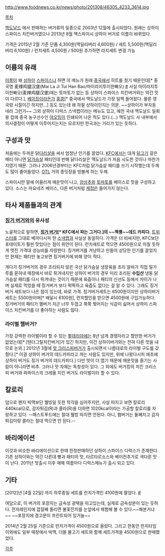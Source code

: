 http://www.foodnews.co.kr/news/photo/201308/46305_4233_3614.jpg

[[목차]]

[[맥도날드]] 에서 판매하는 버거류의 일종으로 2003년 12월에 출시되었다. 원래는 상하이 스파이스 치킨버거였으나 2013년 8월 맥스파이시 상하이 버거로 이름이 바뀌었다. 

가격은 2015년 2월 기준 단품 4,300원(맥딜리버리 4,600원) / 세트 5,500원(맥딜리버리 6,100원) / 런치세트 4,500원 / 500원 추가하면 라지세트 변경 가능



== 이름의 유래 ==
[[이름]]이 왜 [[상하이]] [[스파이스]]냐 하면 이 메뉴가 원래 [[중국]]에서 히트를 쳤기 때문인데[* 중국명 麦辣鸡腿汉堡(Mai La Ji Tui Han Bao/마이라지투이한빠오) [http://blog.naver.com/PostView.nhn?blogId=tiantiantalk&logNo=80179309962 #] 사실 마이라지투이한빠오(麦辣鸡腿汉堡)에는 토마토가 없는 등 상하이 스파이스 치킨버거와는 약간 맛이 다르다.], [[베이징]]이라든가 [[홍콩]][* 중국에서 맥도날드가 가장 일찍 들어왔다. 물론 영국령 시절이긴 하지만...] 등도 있는데 왜 하필 상하이인지는 의문. ~~상하이가 부자동네라 그런가~~ 그외 상하이 디럭스 스낵랩이라는 메뉴도 있고, 예전 국내 맥도날드 일회용 컵에 중국 농구선수인 [[야오밍]]이 인쇄되어 나온 적도 있다.(...) 맥도날드 사 내부에서 의사결정이 어떻게 이루어지는지는 모르지만 한국과는 거리가 있는 듯하다.

== 구성과 맛 ==
처음에는 두꺼운 닭[[다리]]살을 써서 엄청난 인기를 끌었다. [[KFC]]에서는 대개 [[닭고기]] 갈은 패티 아니면 [[닭가슴살]] 패티인데 반해 닭다리살은 맥도날드가 처음 시도한 것이나 마찬가지였기 때문. 그러나 2006년경부터는 KFC처럼 닭가슴살 패티를 쓰기 시작했는데 두께도 많이 줄어들었다. [[OTL]] 거의 종잇장을 방불케 하는 두께. 

스파이시란 말에 어울리게 매운맛이 나고, [[양상추]]와 [[토마토]]를 베이스로 맛을 구성하고 있다. 소스는 마요네즈 베이스, 다른 버거처럼 [[케첩]]은 들어가지 않는다. 
== 타사 제품들과의 관계 ==
=== [[징거 버거]]와의 유사성 ===
노골적으로 말하면, '''[[징거 버거]][* KFC에서 파는 그거다.]의 ~~짝퉁~~데드 카피다.''' [[트위스터]]를 그대로 베끼다시피 한 [[스낵랩]]과 사실상 동일하다. 가격은 더 비싸지만, KFC보단 포테이토가 훨씬 맛있다는 점이 위안이 된다. 런치세트로 먹으면 4500원으로 미칠 듯하게 멋진 가격대 성능비를 자랑한다. 징거버거를 겨냥하고 만들어 상당한 인기를 끌었지만 현재는 패티만 놓고보면 징거버거에 비해 양이 적다.

게다가 징거버거의 경우 조리되지 않은 국산 닭가슴살 냉장육을 조리 알바가 직접 밀가루를 묻혀내 매장에서 바로 튀겨내지만 상하이 버거의 경우 미리 조리된 '''수입산''' 냉동 닭가슴살 패티를 다시 튀겨내는 것이기 때문에 육즙이나 패티의 신선도 등에서 차이가 나며 실제로 먹었을 때 징거버거 보다 퍽퍽하고 육즙도 없다는 걸 알 수 있다. 그래도 징거버거 세트보다 나은 점이 있는데, 바로 가격. 징거버거세트는 6500원이지만 상하이버거세트는 5500원이며[* 배달시 6100원], 런치할인을 받으면 4500원에 구입가능하다. 징거버거의 패티가 햄버거 치곤 너무 두껍고 쭉쭉 찢어지는 식감이 싫어서 상하이 스파이스 치킨버거를 더 좋아하는 사람도 많다.

=== 라이벌 햄버거? ===
가장 강력한 라이벌이라 할 수 있는 [[롯데리아]]에는 8년 넘게 경쟁자라고 할만한 버거가 없었는데[* [텐더그릴치킨버거]가 있긴 하지만, 이건 상하이버거와는 전혀 다른 맛을 내므로 논외.] 2012년 3월에 [[핫 크리스피버거]]가 출시되면서 나름대로의 라이벌 구도를 갖췄다.[* 이걸 상하이 버거의 데드카피라고 까는 사람도 있지만, 위에 나왔다시피 애초에 상하이 버거도 징거 버거의 데드카피다.] 다만 맛이 더 맵기 때문에 매운맛을 즐기는 사람이 아니라면 비추. 그러나 맛 자체는 독창성이 있다.
그 외에도 버거킹의 치킨 크리스피 버거와 파파이스의 크레올 치킨 버거도 라이벌이라 할 수 있다.

== 칼로리 ==
덤으로 왠지 빅맥보단 웰빙일 듯한 착각을 심어주지만, 사실 따지고 보면 칼로리 440kcal으로, 감자튀김(R)과 콜라(R)을 더하면 1020kcal이라는 가공할 칼로리를 자랑하고 있다. --패스트푸드에는 절대 웰빙 따지면 안된다. 아니, 햄버거는 둘째치고 감자튀김이랑 콜라는 절대 먹으면 안 된다.--

== 바리에이션 ==
이것과 비슷한 바리에이션으로 한때 한정판매하던 상하이 스파이스 디럭스가 존재한다. 기존 상하이와는 약간 다른데
빵과 패티의 맛, 타르타르소스와 베이컨추가로 색다른 맛이 난다. 2011년 첫출시 이후 매해 여름마다 디럭스메뉴가 출시 되고 있다.
== 기타 ==
[2012]년 [4월 22일] 까지 하루종일 세트를 런치가격인 4100원에 팔았다. [http://news.kukinews.com/article/view.asp?page=1&gCode=hel&arcid=1331560084&code=14131201 #]

여담으로, 이 버거의 포장지는 금속성 광택을 띠고있는데, 실제로 금속성분이 있는 듯하다. 전자레인지에 껍질째 돌리면 불꽃잔치를 눈앞에서 체험해 볼 수 있다.~~해본거냐~~ ~~포장지에 경고문이 프린트되어 있거늘~~

2014년 2월 25일 기준으로 런치가격이 4500원으로 올랐다. 그리고 한동안 런치타임 이외에도 일부 매장에서 빅맥, 더블 불고기 세트와 함께 세트가격을 4500원으로 판매했었다.

[[각주]]
